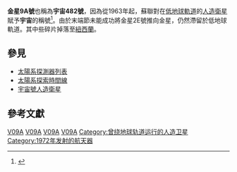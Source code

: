 {{Infobox_Spacecraft
| Name = 金星9A號(3V (V-72))
| Image =
| Caption = 金星9A號
| Organization = {{USSR}}
| Major_Contractors = [[設計局|Lavochkin設計局]]
| Mission_Type = 登陸
| Satellite_Of = [[金星|金星]]
| Orbital_Insertion_Date = 
| Launch = 1972年3月31日 <br>04:02:33 UTC
| Launch_Vehicle = [[閃電號運載火箭|閃電號運載火箭]]-M
| Decay = 
| Mission_Duration = 1972年3月31日 
| NSSDC_ID = 1972-023A
| Webpage = 
| Mass = {{convert|1180|kg|lb}}
| Power = 
| Orbital_elements = 
| Semimajor_Axis = 
| Eccentricity = 
| Inclination = 
| Orbital_Period = 
| Apoapsis = 
| Periapsis = 
| Orbits = 
}}
'''金星9A號'''也稱為'''宇宙482號'''，因為從1963年起，蘇聯對在[[低地球軌道|低地球軌道]]的[[人造衛星|人造衛星]]賦予'''宇宙'''的稱號<ref>{{Cite web |url=http://nssdc.gsfc.nasa.gov/nmc/spacecraftDisplay.do?id=1972-023A |title=存档副本 |accessdate=2011-10-24 |archive-date=2012-01-27 |archive-url=https://web.archive.org/web/20120127053626/http://nssdc.gsfc.nasa.gov/nmc/spacecraftDisplay.do?id=1972-023A |dead-url=no }}</ref>。由於末端節未能成功將金星2E號推向金星，仍然滯留於低地球軌道。其中些碎片掉落至[[紐西蘭|紐西蘭]]。

==參見==
*[[太陽系探測器列表|太陽系探測器列表]]
*[[太陽系探索時間線|太陽系探索時間線]]
*[[宇宙號人造衛星|宇宙號人造衛星]]
==參考文獻==
{{reflist}}

{{金星計畫}}
{{金星任務}}

[[Category:金星|V09A]]
[[Category:金星探測器|V09A]]
[[Category:探测器|V09A]]
[[Category:1972年蘇聯|V09A]]
[[Category:曾绕地球轨道运行的人造卫星|Category:曾绕地球轨道运行的人造卫星]]
[[Category:1972年发射的航天器|Category:1972年发射的航天器]]